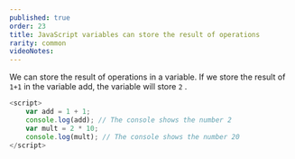 ```yaml
---
published: true
order: 23
title: JavaScript variables can store the result of operations
rarity: common
videoNotes:
---
```


We can store the result of operations in a variable.
If we store the result of `1+1` in the variable add, the variable will store `2` .

```js
<script>
    var add = 1 + 1;
    console.log(add); // The console shows the number 2
    var mult = 2 * 10;
    console.log(mult); // The console shows the number 20
</script>
```
